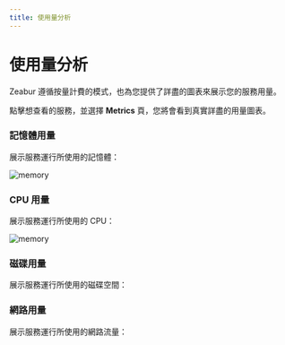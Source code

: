 ```yaml
---
title: 使用量分析
---
```



<Head>
  <meta name="zeabur:image:title" content="使用量分析" />
  <meta name="zeabur:image:subtitle" content="Zeabur 遵循按量計費的模式" />
</Head>

# 使用量分析

Zeabur 遵循按量計費的模式，也為您提供了詳盡的圖表來展示您的服務用量。

點擊想查看的服務，並選擇 **Metrics** 頁，您將會看到真實詳盡的用量圖表。

### 記憶體用量

展示服務運行所使用的記憶體：

![memory](/manage/metric/memory.png)

### CPU 用量

展示服務運行所使用的 CPU：

![memory](/manage/metric/CPU.png)

### 磁碟用量

展示服務運行所使用的磁碟空間：

### 網路用量

展示服務運行所使用的網路流量：
